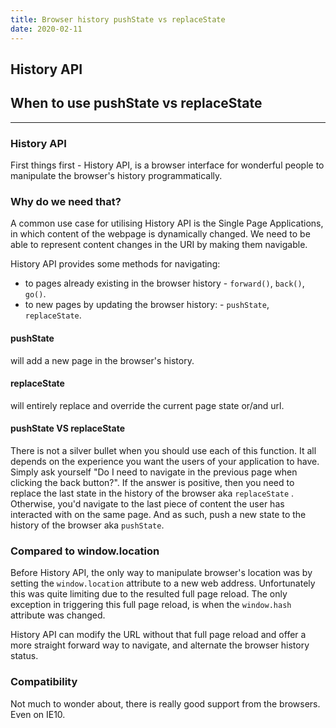 ```yaml
---
title: Browser history pushState vs replaceState
date: 2020-02-11
---
```


## History API
## When to use pushState vs replaceState
-----

### History API

First things first - History API, is a browser interface for wonderful people to manipulate the browser's history programmatically.

### Why do we need that?

A common use case for utilising History API is the Single Page Applications, in which content of the webpage is dynamically changed. We need to be able to represent content changes in the URI by making them navigable.

History API provides some methods for navigating:

- to pages already existing in the browser history - `forward()`, `back()`, `go()`.
- to new pages by updating the browser history: - `pushState`, `replaceState`.

#### pushState

will add a new page in the browser's history.

#### replaceState

will entirely replace and override the current page state or/and url.

#### pushState VS replaceState

There is not a silver bullet when you should use each of this function. It all depends on the experience you want the users of your application to have. Simply ask yourself "Do I need to navigate in the previous page when clicking the back button?". If the answer is positive, then you need to replace the last state in the history of the browser aka `replaceState` . Otherwise, you'd navigate to the last piece of content the user has interacted with on the same page. And as such, push a new state to the history of the browser aka `pushState`.

### Compared to window.location

Before History API, the only way to manipulate browser's location was by setting the `window.location` attribute to a new web address. Unfortunately this was quite limiting due to the resulted full page reload. The only exception in triggering this full page reload, is when the `window.hash` attribute was changed.

History API can modify the URL without that full page reload and offer a more straight forward way to navigate, and alternate the browser history status.

### Compatibility

Not much to wonder about, there is really good support from the browsers. Even on IE10.